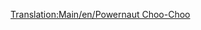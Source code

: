 [[Translation:Main/en/Powernaut Choo-Choo]]{{Template:Trenes/Es
|Imagen=[[File:en/Powernautchoochoo.png]]
|Nombre=Powernaut Choo-Choo
|Precio=35.156 € (17.578 £)
|Velocidad=96 km/h (60 mph)
|Peso=130 t
|Potencia=900 CV (671 kW)
|Coste-anual=4.264 € (2.132 £)
|Diseño=1952
|Duración=20
|Capacidad=--
|Descripción=Un tren ligeramente mejor que el «Ploddyphut Choo-Choo», pero no aporta nada especial.
|Vida-real=Ficticio.
}}